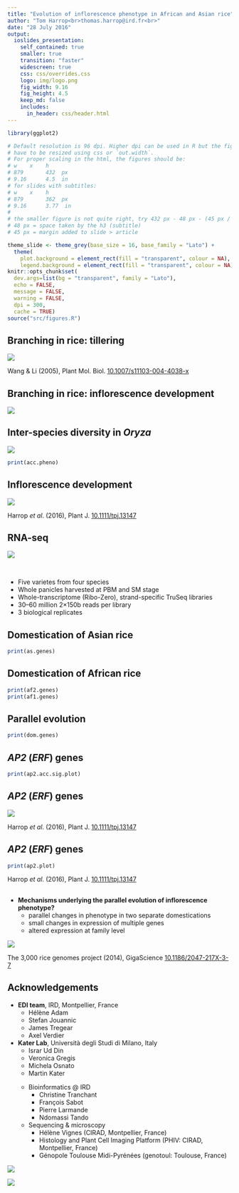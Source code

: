 ```yaml
---
title: "Evolution of inflorescence phenotype in African and Asian rice"
author: "Tom Harrop<br>thomas.harrop@ird.fr<br>"
date: "28 July 2016"
output:
  ioslides_presentation:
    self_contained: true
    smaller: true
    transition: "faster"
    widescreen: true
    css: css/overrides.css
    logo: img/logo.png
    fig_width: 9.16
    fig_height: 4.5
    keep_md: false
    includes:
      in_header: css/header.html
---
```


```r

library(ggplot2)

# Default resolution is 96 dpi. Higher dpi can be used in R but the figures
# have to be resized using css or `out.width`.
# For proper scaling in the html, the figures should be:
# w    x    h
# 879       432  px
# 9.16      4.5  in
# for slides with subtitles:
# w    x    h
# 879       362  px
# 9.16      3.77  in
#
# the smaller figure is not quite right, try 432 px - 48 px - (45 px / 2)
# 48 px = space taken by the h3 (subtitle)
# 45 px = margin added to slide > article 

theme_slide <- theme_grey(base_size = 16, base_family = "Lato") +
  theme(
    plot.background = element_rect(fill = "transparent", colour = NA),
    legend.background = element_rect(fill = "transparent", colour = NA))
knitr::opts_chunk$set(
  dev.args=list(bg = "transparent", family = "Lato"),
  echo = FALSE,
  message = FALSE,
  warning = FALSE,
  dpi = 300,
  cache = TRUE)
source("src/figures.R")
```

## Branching in rice: tillering

![](img/tillering.png)

<footer class="source2">Wang & Li (2005), Plant Mol. Biol. <a href="https://link.springer.com/article/10.1007%2Fs11103-004-4038-x">10.1007/s11103-004-4038-x</a></footer>

## Branching in rice: inflorescence development

![](img/panicles.png)

## Inter-species diversity in *Oryza*

![](img/spec_photos.png)

```r
print(acc.pheno)
```

## Inflorescence development

![](img/meristem_identities.png)

<footer class="source2">Harrop <em>et al</em>. (2016), Plant J. <a href="http://onlinelibrary.wiley.com/doi/10.1111/tpj.13147/full">10.1111/tpj.13147</a></footer>

## RNA-seq

![](img/clearing.png)

<br>
 
* Five varietes from four species
* Whole panicles harvested at PBM and SM stage
* Whole-transcriptome (Ribo-Zero), strand-specific TruSeq libraries
* 30–60 million 2×150b reads per library
* 3 biological replicates

## Domestication of Asian rice

```r
print(as.genes)
```

## Domestication of African rice

```r
print(af2.genes)
print(af1.genes)
```

## Parallel evolution

```r
print(dom.genes)
```

## *AP2* (*ERF*) genes

```r
print(ap2.acc.sig.plot)
```

## *AP2* (*ERF*) genes

![](img/lmdFigure.png)

<footer class="source2">Harrop <em>et al</em>. (2016), Plant J. <a href="http://onlinelibrary.wiley.com/doi/10.1111/tpj.13147/full">10.1111/tpj.13147</a></footer>

## *AP2* (*ERF*) genes

```r
print(ap2.plot)
```

<footer class="source2">Harrop <em>et al</em>. (2016), Plant J. <a href="http://onlinelibrary.wiley.com/doi/10.1111/tpj.13147/full">10.1111/tpj.13147</a></footer>

##

* **Mechanisms underlying the parallel evolution of inflorescence phenotype?**
    * parallel changes in phenotype in two separate domestications
    * small changes in expression of multiple genes
    * altered expression at family level

![](img/13742_2014_Article_40_Fig2_HTML.jpg)

<footer class="source2">The 3,000 rice genomes project (2014), GigaScience <a href="http://gigascience.biomedcentral.com/articles/10.1186/2047-217X-3-7">10.1186/2047-217X-3-7</a></footer>

## Acknowledgements

<div class="columns-2">

*  **EDI team**, IRD, Montpellier, France
    * Hélène Adam
    * Stefan Jouannic
    * James Tregear
    * Axel Verdier

*  **Kater Lab**, Università degli Studi di Milano, Italy
    * Israr Ud Din
    * Veronica Gregis
    * Michela Osnato
    * Martin Kater

</ul><ul>

* Bioinformatics @ IRD
    * Christine Tranchant
    * François Sabot
    * Pierre Larmande
    * Ndomassi Tando

* Sequencing & microscopy
    * Hélène Vignes (CIRAD, Montpellier, France)
    * Histology and Plant Cell Imaging Platform (PHIV: CIRAD, Montpellier, France)
    * Génopole Toulouse Midi-Pyrénées (genotoul: Toulouse, France)
    
</div>

![](img/agropolis.png)

![](img/cariplo.png)